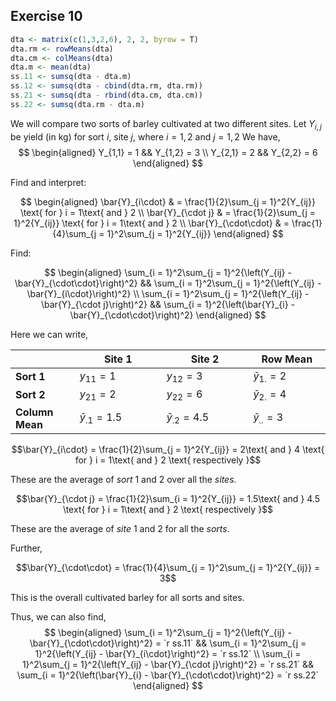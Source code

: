 ## Exercise 10

```r
dta <- matrix(c(1,3,2,6), 2, 2, byrow = T)
dta.rm <- rowMeans(dta)
dta.cm <- colMeans(dta)
dta.m <- mean(dta)
ss.11 <- sumsq(dta - dta.m)
ss.12 <- sumsq(dta - cbind(dta.rm, dta.rm))
ss.21 <- sumsq(dta - rbind(dta.cm, dta.cm))
ss.22 <- sumsq(dta.rm - dta.m)
```


We will compare two sorts of barley cultivated at two different sites.
Let $Y_{i,j}$ be yield (in kg) for sort $i$, site $j$, where $i = 1, 2$ and $j = 1, 2$
We have,
$$
\begin{aligned}
Y_{1,1} = 1 &&
Y_{1,2} = 3 \\
Y_{2,1} = 2 &&
Y_{2,2} = 6
\end{aligned}
$$

Find and interpret:

$$
\begin{aligned}
\bar{Y}_{i\cdot} & = \frac{1}{2}\sum_{j = 1}^2{Y_{ij}} \text{ for } i = 1\text{ and } 2 \\
\bar{Y}_{\cdot j} & = \frac{1}{2}\sum_{j = 1}^2{Y_{ij}} \text{ for } i = 1\text{ and } 2 \\
\bar{Y}_{\cdot\cdot} & = \frac{1}{4}\sum_{j = 1}^2\sum_{j = 1}^2{Y_{ij}}
\end{aligned}
$$

Find:

$$
\begin{aligned}
\sum_{i = 1}^2\sum_{j = 1}^2{\left(Y_{ij} - \bar{Y}_{\cdot\cdot}\right)^2} &&
\sum_{i = 1}^2\sum_{j = 1}^2{\left(Y_{ij} - \bar{Y}_{i\cdot}\right)^2} \\
\sum_{i = 1}^2\sum_{j = 1}^2{\left(Y_{ij} - \bar{Y}_{\cdot j}\right)^2} &&
\sum_{i = 1}^2{\left(\bar{Y}_{i} - \bar{Y}_{\cdot\cdot}\right)^2}
\end{aligned}
$$


<div class = 'ans'>

Here we can write,

|                 | Site 1               | Site 2               | Row Mean           |
|-----------------|----------------------|----------------------|--------------------|
| **Sort 1**      | $y_{11} = 1$         | $y_{12} = 3$         | $\bar{y}_{1.} = 2$ |
| **Sort 2**      | $y_{21} = 2$         | $y_{22} = 6$         | $\bar{y}_{2.} = 4$ |
| **Column Mean** | $\bar{y}_{.1} = 1.5$ | $\bar{y}_{.2} = 4.5$ | $\bar{y}_{..} = 3$ |

$$\bar{Y}_{i\cdot} = \frac{1}{2}\sum_{j = 1}^2{Y_{ij}} = 2\text{ and } 4 \text{ for } i = 1\text{ and } 2 \text{ respectively }$$

These are the average of _sort_ 1 and 2 over all the _sites_.

$$\bar{Y}_{\cdot j} = \frac{1}{2}\sum_{i = 1}^2{Y_{ij}} = 1.5\text{ and } 4.5 \text{ for } i = 1\text{ and } 2 \text{ respectively }$$

These are the average of _site_ 1 and 2 for all the _sorts_.

Further, 

$$\bar{Y}_{\cdot\cdot} = \frac{1}{4}\sum_{j = 1}^2\sum_{j = 1}^2{Y_{ij}} = 3$$

This is the overall cultivated barley for all sorts and sites.

Thus, we can also find,
$$
\begin{aligned}
\sum_{i = 1}^2\sum_{j = 1}^2{\left(Y_{ij} - \bar{Y}_{\cdot\cdot}\right)^2} = `r ss.11` &&
\sum_{i = 1}^2\sum_{j = 1}^2{\left(Y_{ij} - \bar{Y}_{i\cdot}\right)^2} = `r ss.12` \\
\sum_{i = 1}^2\sum_{j = 1}^2{\left(Y_{ij} - \bar{Y}_{\cdot j}\right)^2} = `r ss.21` &&
\sum_{i = 1}^2{\left(\bar{Y}_{i} - \bar{Y}_{\cdot\cdot}\right)^2} = `r ss.22`
\end{aligned}
$$

</div>
